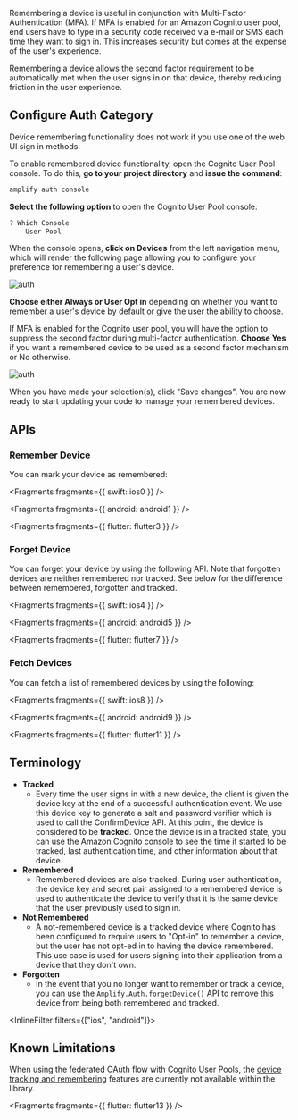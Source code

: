 Remembering a device is useful in conjunction with Multi-Factor Authentication (MFA). If MFA is enabled for an Amazon Cognito user pool, end users have to type in a security code received via e-mail or SMS each time they want to sign in. This increases security but comes at the expense of the user's experience.

Remembering a device allows the second factor requirement to be automatically met when the user signs in on that device, thereby reducing friction in the user experience.

## Configure Auth Category

<Callout>
  Device remembering functionality does not work if you use one of the web UI
  sign in methods.
</Callout>

To enable remembered device functionality, open the Cognito User Pool console. To do this, **go to your project directory** and **issue the command**:

```bash
amplify auth console
```

**Select the following option** to open the Cognito User Pool console:

```bash
? Which Console
    User Pool
```

When the console opens, **click on Devices** from the left navigation menu, which will render the following page allowing you to configure your preference for remembering a user's device.

![auth](/images/auth/webconsole_remember1.png)

**Choose either Always or User Opt in** depending on whether you want to remember a user's device by default or give the user the ability to choose.

If MFA is enabled for the Cognito user pool, you will have the option to suppress the second factor during multi-factor authentication. **Choose Yes** if you want a remembered device to be used as a second factor mechanism or No otherwise.

![auth](/images/auth/webconsole_remember2.png)

When you have made your selection(s), click "Save changes". You are now ready to start updating your code to manage your remembered devices.

## APIs

### Remember Device

You can mark your device as remembered:


<Fragments fragments={{ swift: ios0 }} />


<Fragments fragments={{ android: android1 }} />


<Fragments fragments={{ flutter: flutter3 }} />

### Forget Device

You can forget your device by using the following API. Note that forgotten devices are neither remembered nor tracked. See below for the difference between remembered, forgotten and tracked.


<Fragments fragments={{ swift: ios4 }} />


<Fragments fragments={{ android: android5 }} />


<Fragments fragments={{ flutter: flutter7 }} />

### Fetch Devices

You can fetch a list of remembered devices by using the following:


<Fragments fragments={{ swift: ios8 }} />


<Fragments fragments={{ android: android9 }} />


<Fragments fragments={{ flutter: flutter11 }} />

## Terminology

- **Tracked**
  - Every time the user signs in with a new device, the client is given the device key at the end of a successful authentication event. We use this device key to generate a salt and password verifier which is used to call the ConfirmDevice API. At this point, the device is considered to be **tracked**. Once the device is in a tracked state, you can use the Amazon Cognito console to see the time it started to be tracked, last authentication time, and other information about that device.
- **Remembered**
  - Remembered devices are also tracked. During user authentication, the device key and secret pair assigned to a remembered device is used to authenticate the device to verify that it is the same device that the user previously used to sign in.
- **Not Remembered**
  - A not-remembered device is a tracked device where Cognito has been configured to require users to "Opt-in" to remember a device, but the user has not opt-ed in to having the device remembered. This use case is used for users signing into their application from a device that they don't own.
- **Forgotten**
  - In the event that you no longer want to remember or track a device, you can use the `Amplify.Auth.forgetDevice()` API to remove this device from being both remembered and tracked.


<InlineFilter filters={["ios", "android"]}>
## Known Limitations

When using the federated OAuth flow with Cognito User Pools, the [device tracking and remembering](https://aws.amazon.com/blogs/mobile/tracking-and-remembering-devices-using-amazon-cognito-your-user-pools/) features are currently not available within the library.

<Fragments fragments={{ flutter: flutter13 }} />
</InlineFilter>
